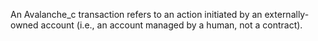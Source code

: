 An Avalanche_c transaction refers to an action initiated by an externally-owned account (i.e., an account managed by a human, not a contract).